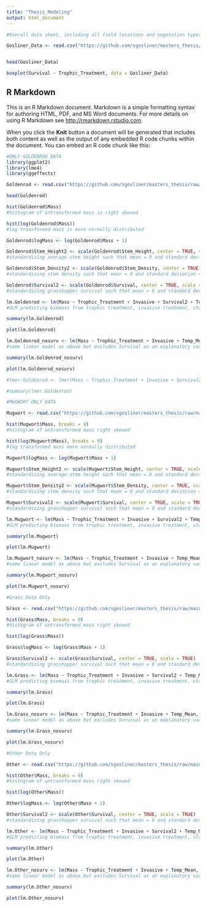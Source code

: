 ```yaml
---
title: "Thesis_Modeling"
output: html_document
---
```

 

```r
#Overall data sheet, including all field locations and vegetation types

Gosliner_Data <- read.csv("https://github.com/sgosliner/masters_thesis/raw/main/Gosliner_ThesisData.csv")


head(Gosliner_Data)

boxplot(Survival ~ Trophic_Treatment, data = Gosliner_Data)
```

## R Markdown

This is an R Markdown document. Markdown is a simple formatting syntax for authoring HTML, PDF, and MS Word documents. For more details on using R Markdown see <http://rmarkdown.rstudio.com>.

When you click the **Knit** button a document will be generated that includes both content as well as the output of any embedded R code chunks within the document. You can embed an R code chunk like this:

```r
#ONLY GOLDENROD DATA
library(ggplot2)
library(lme4)
library(ggeffects)

Goldenrod <- read.csv("https://github.com/sgosliner/masters_thesis/raw/main/Goldenrod.csv")

head(Goldenrod)

hist(Goldenrod$Mass)
#histogram of untransformed mass is right skewed

hist(log(Goldenrod$Mass))
#log transformed mass is more normally distributed

Goldenrod$logMass <- log(Goldenrod$Mass + 1)

Goldenrod$Stem_Height2 <- scale(Goldenrod$Stem_Height, center = TRUE, scale = TRUE)
#standardizing average stem height such that mean = 0 and standard deviation = 1

Goldenrod$Stem_Density2 <- scale(Goldenrod$Stem_Density, center = TRUE, scale = TRUE)
#standardizing stem density such that mean = 0 and standard deviation = 1

Goldenrod$Survival2 <- scale(Goldenrod$Survival, center = TRUE, scale = TRUE)
#standardizing grasshopper survival such that mean = 0 and standard deviation = 1

lm.Goldenrod <- lm(Mass ~ Trophic_Treatment + Invasive + Survival2 + Temp_Mean + Stem_Density2 + Stem_Height2, data = Goldenrod)
#GLM predicting biomass from trophic treatment, invasive treatment, standardized grasshopper survival, average daily mean temperature, standardized mean stem height, and standardized steam density

summary(lm.Goldenrod)

plot(lm.Goldenrod)

lm.Goldenrod_nosurv <- lm(Mass ~ Trophic_Treatment + Invasive + Temp_Mean + Stem_Density2 + Stem_Height2, data = Goldenrod)
#same linear model as above but excludes Survival as an explanatory variable in order to include previously excluded NA values

summary(lm.Goldenrod_nosurv)

plot(lm.Goldenrod_nosurv)

#lmer.Goldenrod <- lmer(Mass ~ Trophic_Treatment + Invasive + Survival2 + Temp_Mean + (1|Stem_Density2/Stem_Height2) , data = Goldenrod)

#summary(lmer.Goldenrod)

```


```r
#MUGWORT ONLY DATA

Mugwort <- read.csv("https://github.com/sgosliner/masters_thesis/raw/main/Mugwort.csv")

hist(Mugwort$Mass, breaks = 9)
#histogram of untransformed mass right skewed

hist(log(Mugwort$Mass), breaks = 9)
#log transformed mass more normally distributed

Mugwort$logMass <- log(Mugwort$Mass + 1)

Mugwort$Stem_Height2 <- scale(Mugwort$Stem_Height, center = TRUE, scale = TRUE)
#standardizing average stem height such that mean = 0 and standard deviation = 1

Mugwort$Stem_Density2 <- scale(Mugwort$Stem_Density, center = TRUE, scale = TRUE)
#standardizing stem density such that mean = 0 and standard deviation = 1

Mugwort$Survival2 <- scale(Mugwort$Survival, center = TRUE, scale = TRUE)
#standardizing grasshopper survival such that mean = 0 and standard deviation = 1

lm.Mugwort <- lm(Mass ~ Trophic_Treatment + Invasive + Survival2 + Temp_Mean + Stem_Density2 + Stem_Height2, data = Mugwort)
#GLM predicting biomass from trophic treatment, invasive treatment, standardized grasshopper survival, average daily mean temperature, standardized mean stem height, and standardized steam density

summary(lm.Mugwort)

plot(lm.Mugwort)

lm.Mugwort_nosurv <- lm(Mass ~ Trophic_Treatment + Invasive + Temp_Mean + Stem_Density2 + Stem_Height2, data = Mugwort)
#same linear model as above but excludes Survival as an explanatory variable in order to include previously excluded NA values

summary(lm.Mugwort_nosurv)

plot(lm.Mugwort_nosurv)
```

```r
#Grass Data Only

Grass <- read.csv("https://github.com/sgosliner/masters_thesis/raw/main/Grass.csv")

hist(Grass$Mass, breaks = 9)
#histogram of untransformed mass right skewed

hist(log(Grass$Mass))

Grass$logMass <- log(Grass$Mass + 1)

Grass$Survival2 <- scale(Grass$Survival, center = TRUE, scale = TRUE)
#standardizing grasshopper survival such that mean = 0 and standard deviation = 1

lm.Grass <- lm(Mass ~ Trophic_Treatment + Invasive + Survival2 + Temp_Mean, data = Grass)
#GLM predicting biomass from trophic treatment, invasive treatment, standardized grasshopper survival, average daily mean temperature, standardized mean stem height, and standardized steam density

summary(lm.Grass)

plot(lm.Grass)

lm.Grass_nosurv <- lm(Mass ~ Trophic_Treatment + Invasive + Temp_Mean, data = Grass)
#same linear model as above but excludes Survival as an explanatory variable in order to include previously excluded NA values

summary(lm.Grass_nosurv)

plot(lm.Grass_nosurv)
```

```r
#Other Data Only

Other <- read.csv("https://github.com/sgosliner/masters_thesis/raw/main/Other.csv")

hist(Other$Mass, breaks = 9)
#histogram of untransformed mass right skewed

hist(log(Other$Mass))

Other$logMass <- log(Other$Mass + 1)

Other$Survival2 <- scale(Other$Survival, center = TRUE, scale = TRUE)
#standardizing grasshopper survival such that mean = 0 and standard deviation = 1

lm.Other <- lm(Mass ~ Trophic_Treatment + Invasive + Survival2 + Temp_Mean, data = Other)
#GLM predicting biomass from trophic treatment, invasive treatment, standardized grasshopper survival, average daily mean temperature, standardized mean stem height, and standardized steam density

summary(lm.Other)

plot(lm.Other)

lm.Other_nosurv <- lm(Mass ~ Trophic_Treatment + Invasive + Temp_Mean, data = Other)
#same linear model as above but excludes Survival as an explanatory variable in order to include previously excluded NA values

summary(lm.Other_nosurv)

plot(lm.Other_nosurv)
```























